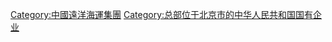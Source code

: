 {{Commonscat|COSCO}}

[[Category:中國遠洋海運集團|Category:中國遠洋海運集團]]
[[Category:总部位于北京市的中华人民共和国国有企业|Category:总部位于北京市的中华人民共和国国有企业]]